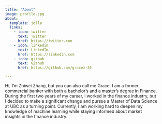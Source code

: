 ```yaml
---
title: "About"
image: profile.jpg
about:
  template: jolla
  links:
    - icon: twitter
      text: Twitter
      href: https://twitter.com
    - icon: linkedin
      text: LinkedIn
      href: https://linkedin.com
    - icon: github
      text: Github
      href: https://github.com/gracez-20

---
```


Hi, I’m Zhiwei Zhang, but you can also call me Grace. I am a former commercial banker with both a bachelor’s and a master’s degree in Finance. During the first two years of my career, I worked in the finance industry, but I decided to make a significant change and pursue a Master of Data Science at UBC as a turning point. Currently, I am working hard to deepen my knowledge of machine learning while staying informed about market insights in the finance industry.